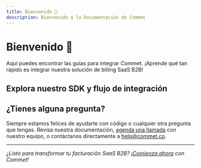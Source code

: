 ```yaml
---
title: Bienvenido 👋
description: Bienvenido a la Documentación de Commet
---
```


# Bienvenido 👋

Aquí puedes encontrar las guías para integrar Commet. ¡Aprende qué tan rápido es integrar nuestra solución de billing SaaS B2B!

## Explora nuestro SDK y flujo de integración

<Cards>
  <Card 
    title="Guía de Inicio Rápido del SDK" 
    description="Ponte en marcha con Commet en minutos. Sigue nuestra guía paso a paso para integrar facturación en tu SaaS."
    href="/docs/library/quickstart"
  />

  <Card 
    title="Resumen de la Plataforma" 
    description="Aprende qué es Commet y cómo funciona. Descubre por qué nuestra plataforma de billing está diseñada específicamente para empresas SaaS B2B escalando en América Latina."
    href="/docs/platform/resumen"
  />
</Cards>

## ¿Tienes alguna pregunta?

Siempre estamos felices de ayudarte con código o cualquier otra pregunta que tengas. Revisa nuestra documentación, [agenda una llamada](/docs/platform/schedule-call) con nuestro equipo, o contáctanos directamente a [help@commet.co](mailto:help@commet.co).

---

*¿Listo para transformar tu facturación SaaS B2B? [¡Comienza ahora](/docs/library/quickstart) con Commet!*
